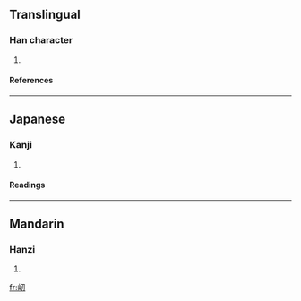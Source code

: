 ==Translingual==
===Han character===
{{Han char|rn=46|rad=山|as=03|sn=6|four=2772<sub>0</sub>|canj=山尸竹戈 (USHI), X山尸竹戈 (XUSHI)}}
# {{defn|Han|sort=山03}}
====References====
{{Han ref|kx=0307.190|dkj=07894|hdz=10762.040|uh=5C7B|ud=23675|bh=C9D8|bd=51672}}
----
==Japanese==
===Kanji===
{{ja-kanji|grade=|rs=山03}}
# {{defn|Japanese}} 
====Readings====
{{ja-readings|on=[[じん]] (jin), [[にん]] (nin)|kun=}}
----
==Mandarin==
===Hanzi===
{{cmn-hanzi|pin=[[rèn]] ([[ren4]])|wg=jen<sup>4</sup>}}
# {{defn|Mandarin}}

[[fr:屻]]